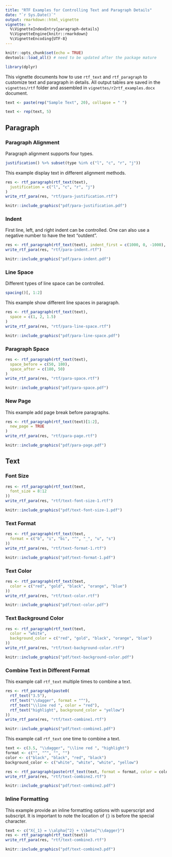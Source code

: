 ```yaml
---
title: "RTF Examples for Controlling Text and Paragraph Details"
date: "`r Sys.Date()`"
output: rmarkdown::html_vignette
vignette: >
  %\VignetteIndexEntry{paragraph-details}
  %\VignetteEngine{knitr::rmarkdown}
  %\VignetteEncoding{UTF-8}
---
```


```r
knitr::opts_chunk$set(echo = TRUE)
devtools::load_all() # need to be updated after the package mature

library(dplyr)
```


This vignette documents how to use `rtf_text` and `rtf_paragraph` to customize text and paragraph in details. All output tables are saved in the `vignettes/rtf` folder and assembled in `vignettes/r2rtf_examples.docx` document. 


```r
text <- paste(rep("Sample Text", 20), collapse = " ")
```

```r
text <- rep(text, 5)
```

## Paragraph 

### Paragraph Alignment 

Paragraph alignment supports four types. 

```r
justification() %>% subset(type %in% c("l", "c", "r", "j"))
```

This example display text in different alignment methods.

```r
res <- rtf_paragraph(rtf_text(text),
  justification = c("l", "c", "r", "j")
)
write_rtf_para(res, "rtf/para-justification.rtf")
```

```r
knitr::include_graphics("pdf/para-justification.pdf")
```
### Indent 

First line, left, and right indent can be controlled. One can also use a negative number to have the text "outdent".

```r
res <- rtf_paragraph(rtf_text(text), indent_first = c(1000, 0, -1000), indent_left = c(500, -500), indent_right = 500)
write_rtf_para(res, "rtf/para-indent.rtf")
```


```r
knitr::include_graphics("pdf/para-indent.pdf")
```

### Line Space

Different types of line space can be controlled.

```r
spacing()[, 1:2]
```

This example show different line spaces in paragraph. 

```r
res <- rtf_paragraph(rtf_text(text),
  space = c(1, 2, 1.5)
)
write_rtf_para(res, "rtf/para-line-space.rtf")
```

```r
knitr::include_graphics("pdf/para-line-space.pdf")
```
### Paragraph Space

```r
res <- rtf_paragraph(rtf_text(text),
  space_before = c(50, 180),
  space_after = c(180, 50)
)
write_rtf_para(res, "rtf/para-space.rtf")
```

```r
knitr::include_graphics("pdf/para-space.pdf")
```

### New Page

This example add page break before paragraphs. 
```r
res <- rtf_paragraph(rtf_text(text)[1:2],
  new_page = TRUE
)
write_rtf_para(res, "rtf/para-page.rtf")
```

```r
knitr::include_graphics("pdf/para-page.pdf")
```
## Text

### Font Size
```r
res <- rtf_paragraph(rtf_text(text,
  font_size = 8:12
))
write_rtf_para(res, "rtf/text-font-size-1.rtf")
```

```r
knitr::include_graphics("pdf/text-font-size-1.pdf")
```
### Text Format
```r
res <- rtf_paragraph(rtf_text(text,
  format = c("b", "i", "bi", "^", "_", "u", "s")
))
write_rtf_para(res, "rtf/text-format-1.rtf")
```

```r
knitr::include_graphics("pdf/text-format-1.pdf")
```

### Text Color
```r
res <- rtf_paragraph(rtf_text(text,
  color = c("red", "gold", "black", "orange", "blue")
))
write_rtf_para(res, "rtf/text-color.rtf")
```

```r
knitr::include_graphics("pdf/text-color.pdf")
```

### Text Background Color
```r
res <- rtf_paragraph(rtf_text(text,
  color = "white",
  background_color = c("red", "gold", "black", "orange", "blue")
))
write_rtf_para(res, "rtf/text-background-color.rtf")
```

```r
knitr::include_graphics("pdf/text-background-color.pdf")
```

### Combine Text in Different Format

This example call `rtf_text` multiple times to combine a text.
```r
res <- rtf_paragraph(paste0(
  rtf_text("3.5"),
  rtf_text("\\dagger", format = "^"),
  rtf_text("\\line red ", color = "red"),
  rtf_text("highlight", background_color = "yellow")
))
write_rtf_para(res, "rtf/text-combine1.rtf")
```

```r
knitr::include_graphics("pdf/text-combine1.pdf")
```
This example call `rtf_text` one time to combine a text.
```r
text <- c(3.5, "\\dagger", "\\line red ", "highlight")
format <- c("", "^", "", "")
color <- c("black", "black", "red", "black")
background_color <- c("white", "white", "white", "yellow")

res <- rtf_paragraph(paste(rtf_text(text, format = format, color = color, background_color = background_color), collapse = ""))
write_rtf_para(res, "rtf/text-combine2.rtf")
```

```r
knitr::include_graphics("pdf/text-combine2.pdf")
```

### Inline Formatting
This example provide an inline formatting options with superscript and subscript. It is important to note the location of `{}` is before the special character.

```r
text <- c("X{_1} = \\alpha{^2} + \\beta{^\\dagger}")
res <- rtf_paragraph(rtf_text(text))
write_rtf_para(res, "rtf/text-combine3.rtf")
```

```r
knitr::include_graphics("pdf/text-combine3.pdf")
```


